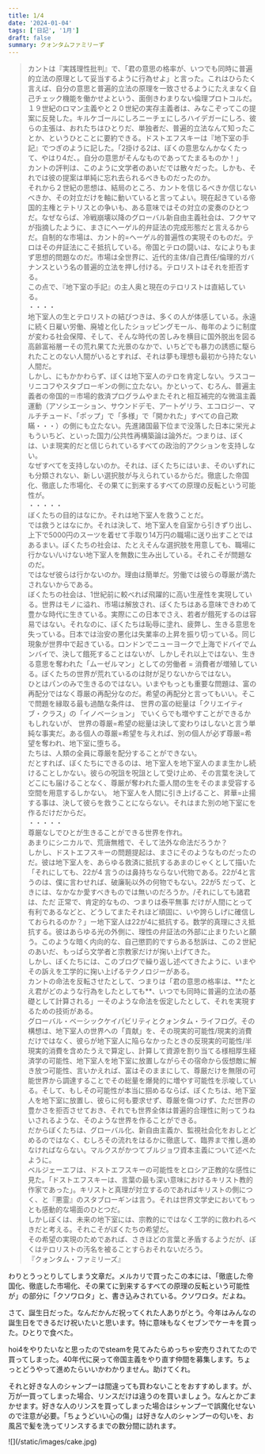 ```yaml
---
title: 1/4
date: '2024-01-04'
tags: ['日記', '1月']
draft: false
summary: クォンタムファミリーず
---
```

<blockquote class="p-4 my-4 border-s-4 border-gray-300 bg-gray-50 dark:border-gray-500 dark:bg-gray-800">
    <p class=" text-sm not-italic  leading-relaxed text-gray-900 dark:text-white">カントは『実践理性批判』で、「君の意思の格率が、いつでも同時に普遍的立法の原理として妥当するように行為せよ」と言った。これはひらたく言えば、自分の意思と普遍的立法の原理を一致させるようにたえまなく自己チェック機能を働かせよという、面倒きわまりない倫理プロトコルだ。１９世紀のロマン主義やと２０世紀の実存主義者は、みなこぞってこの提案に反発した。キルケゴールにしろニーチェにしろハイデガーにしろ、彼らの主張は、おれたちはひとりだ、単独者だ、普遍的立法なんて知ったことか、というひとことに要約できる。ドストエフスキーは『地下室の手記』でつぎのように記した。「2掛ける2は、ぼくの意思なんかなくたって、やはり4だ、。自分の意思がそんなものであってたまるものか！」<br/>カントの評判は、このように文学者のあいだでは散々だった。しかも、それでは彼の提案は単純に忘れ去られるべきものだったのか。<br/>それから２世紀の思想は、結局のところ、カントを信じるべきか信じないべきか、その対立だけを軸に動いていると言ってよい。現在起きている帝国的主権とテトリスとの争いも、ある意味ではその対立の変奏のひとつだ。なぜならば、冷戦崩壊以降のグローバル新自由主義社会は、フクヤマが指摘したように、まさにヘーゲル的弁証法の完成形態だと言えるからだ。自制的な市場は、カント的=ヘーゲル的普遍性の実現そのものだ。テロはその弁証法にこそ抵抗している。帝国とテロの闘いは、なによりもまず思想的問題なのだ。市場は全世界に、近代的主体/自己責任/倫理的ガバナンスという名の普遍的立法を押し付ける。テロリストはそれを拒否する。<br/>この点で、『地下室の手記』の主人奥と現在のテロリストは直結している。<br/>・・・・<br/>地下室人の生とテロリストの結びつきは、多くの人が体感している。永遠に続く日雇い労働、廃墟と化したショッピングモール、毎年のように制度が変わる社会保障、そして、そんな時代の苦しみを横目に国外脱出を図る高齢富裕層ーその荒れ果てた光景のなかで、いちどでも暴力の誘惑に駆られたことのない人間がいるとすれば、それは夢も理想も最初から持たない人間だ。<br/>しかし、にもかかわらず、ぼくは地下室人のテロを肯定しない。ラスコーリニコフやスタブローギンの側に立たない。かといって、むろん、普遍主義者の帝国的＝市場的救済プログラムやまたそれと相互補完的な微温主義運動（アソシエーション、サウンドデモ、アートゲリラ、エコロジー、マルチチュード、「ポップ」で「多様」で「開かれた」すべての自己欺瞞・・・）の側にも立たない。先進諸国最下位まで没落した日本に栄光よもういちど、といった国力/公共性再構築論は論外だ。つまりは、ぼくは、いま現実的だと信じられているすべての政治的アクションを支持しない。<br/>なぜすべてを支持しないのか。それは、ぼくたちにはいま、そのいずれにも分類されない、新しい選択肢が与えられているからだ。徹底した帝国化、徹底した市場化、その果てに到来するすべての原理の反転という可能性が。<br/>・・・・・<br/>ぼくたちの目的はなにか。それは地下室人を救うことだ。<br/>では救うとはなにか。それは決して、地下室人を自室から引きずり出し、上下で5000円のスーツを着せて手取り14万円の職場に送り出すことではあるまい。ぼくたちの社会は、たとえそんな選択肢を用意しても、職場に行かない/いけない地下室人を無数に生み出している。それこそが問題なのだ。<br/>ではなぜ彼らは行かないのか。理由は簡単だ。労働では彼らの尊厳が満たされないからである。<br/>ぼくたちの社会は、1世紀前に較べれば飛躍的に高い生産性を実現している。世界はモノに溢れ、市場は解放され、ぼくたちはある意味できわめて豊かな時代に生きている。実際にこの日本でさえ、若者が餓死するのは容易ではない。それなのに、ぼくたちは恥辱に塗れ、疲弊し、生きる意思を失っている。日本では治安の悪化は失業率の上昇を振り切っている。同じ現象が世界中で起きている。ロンドンでニューヨークで上海でドバイでムンバイで、決して餓死することはないが、しかしそれ以上ではない、生きる意思を奪われた「ムーゼルマン」としての労働者 = 消費者が増殖している。ぼくたちの世界が荒れているのは財が足りないからではない。<br/>ひとはパンのみで生きるのではない。いまやもっとも重要な問題は、富の再配分ではなく尊厳の再配分なのだ。希望の再配分と言ってもいい。そこで問題を縁取る最も過酷な条件は、 世界の富の総量は「クリエイティブ・クラス」の「イノベーション」 でいくらでも増やすことができるかもしれないが、 世界の尊厳=希望の総量は決して変わりはしないと言う単純な事実だ。ある個人の尊厳=希望を与えれば、別の個人が必ず尊厳=希望を奪われ、地下室に堕ちる。<br/> たちは、人類の全員に尊厳を配分することができない。<br/> だとすれば、ぼくたちにできるのは、地下室人を地下室人のまま生かし続けることしかない。彼らの呪詛を呪詛として受け止め、その言葉を決してどこにも届けることなく、尊厳が奪われた亜人間の生をそのまま受容する空間を用意するしかない。 地下室人を人間に引き上げること、昇華=止揚する事は、決して彼らを救うことにならない。それはまた別の地下室にを作るだけだからだ。<br/>・・・・・<br/>尊厳なしでひとが生きることができる世界を作れ。<br/> あまりにシニカルで、荒唐無稽で、そして法外な命法だろうか？<br/> しかし、ドストエフスキーの問題提起は、まさにそのようなものだったのだ。彼は地下室人を、あらゆる救済に抵抗するあまのじゃくとして描いた「それにしても、22が4 言うのは鼻持ちならない代物である。22が4と言うのは、僕に言わせれば、破廉恥以外の何物でもない。22が5 だって、ときには、なかなか愛すべきものでは無いのだろうか。/それにしても諸君は、ただ 正常で、肯定的なもの、つまりは泰平無事 だけが人間にとって有利であるなどと、どうしてまたそれほど頑固に、いや誇らしげに確信しておられるのか？」ー地下室人は22が4に抵抗する。数学的真理にさえ抵抗する。彼はあらゆる光の外側に、理性の弁証法の外部に止まりたいと願う。このような暗く内向的な、自己懲罰的ですらある愁訴は、この２世紀のあいだ、もっぱら文学者と宗教家だけが掬い上げてきた。<br/>しかし、ぼくたちには、このブログで繰り返し述べてきたように、いまやその訴えを工学的に掬い上げるテクノロジーがある。<br/>カントの命法を反転させたとして、つまりは「君の意思の格率は、**たとえ君がどのような行為をしたとしても**、いつでも同時に普遍的立法の基礎として計算される」ーそのような命法を仮定したとして、それを実現するための技術がある。<br/>グローバル・ベーシックケイパビリティとクォンタム・ライフログ。その構想は、地下室人の世界への「貢献」を、その現実的可能性/現実的消費だけではなく、彼らが地下室人に陥らなかったときの反現実的可能性/半現実的消費を含めたうえで算定し、計算して資源を割り当てる様相厚生経済学の可能性、地下室人を地下室に放置しながらその宿命から仮想敵に解き放つ可能性、言いかえれば、富はそのままにして、尊厳だけを無限の可能世界から調達することでその総量を爆発的に増やす可能性を示唆している。そして、もしその可能性が本当に掴めるならば、ぼくたちは、地下室人を地下室に放置し、彼らに何も要求せず、尊厳を傷つけず、ただ世界の豊かさを拒否させておき、それでも世界全体は普遍的合理性に則ってうねいされるような、そのような世界を作ることができる。<br/>だからぼくたちは、グローバル化、新自由主義か、監視社会化をおしとどめるのではなく、むしろその流れをはるかに徹底して、臨界まで推し進めなければならない。マルクスがかつてブルジョワ資本主義について述べたように。<br/>ベルジェーエフは、ドストエフスキーの可能性をとロシア正教的な感性に見た。「ドストエフスキーは、言葉の最も深い意味におけるキリスト教的作家であった」。キリストと真理が対立するのであればキリストの側につく、と『悪霊』のスタブローギンは言う。それは世界文学史においてもっとも感動的な場面のひとつだ。<br/>しかしぼくは、未来の地下室には、宗教的にではなく工学的に救われるべきだと考える。それこそがぼくたちの希望だ。<br/>その希望の実現のためであれば、さきほどの言葉と矛盾するようだが、ぼくはテロリストの汚名を被ることすらおそれないだろう。<br/>『クォンタム・ファミリーズ』</p>
</blockquote>

わりとうっとりしてしまう文章だ。メルカリで買ったこの本には、「徹底した帝国化、徹底した市場化、その果てに到来するすべての原理の反転という可能性が」の部分に「クソワロタ」と、書き込みされている。クソワロタ。だよね。

さて、誕生日だった。なんだかんだ祝ってくれた人ありがとう。今年はみんなの誕生日をできるだけ祝いたいと思います。特に意味もなくセブンでケーキを買った。ひとりで食べた。

hoi4をやりたいなと思ったのでsteamを見てみたらめっちゃ安売りされてたので買ってしまった。40年代に戻って帝国主義をやり直す仲間を募集します。ちょっとどうやって進めたらいいかわかりません。助けてくれ。

それと好きな人のシャンプーは間違っても買わないことをおすすめします。が、万が一買ってしまった場合、リンスだけは違うのを買いましょう。なんとかごまかせます。好きな人のリンスを買ってしまった場合はシャンプーで誤魔化せないので注意が必要。「ちょうどいい心の傷」は好きな人のシャンプーの匂いを、お風呂で髪を洗ってリンスするまでの数分間に訪れます。
<div class="w-auto h-full">
    ![](/static/images/cake.jpg)
</div>